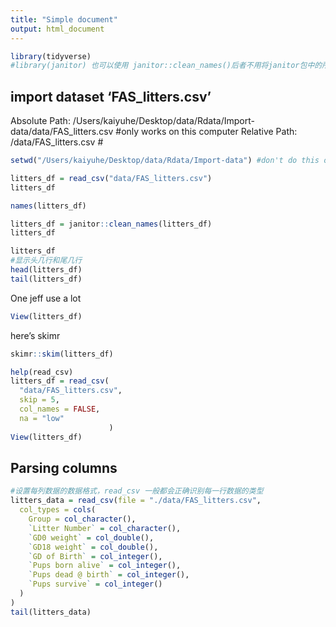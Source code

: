 ```yaml
---
title: "Simple document"
output: html_document
---
```

```r
library(tidyverse)
#library(janitor) 也可以使用 janitor::clean_names()后者不用将janitor包中的所有内容全部应用
```


## import dataset 'FAS_litters.csv'
Absolute Path: /Users/kaiyuhe/Desktop/data/Rdata/Import-data/data/FAS_litters.csv #only works on this computer
Relative Path: /data/FAS_litters.csv #
```r
setwd("/Users/kaiyuhe/Desktop/data/Rdata/Import-data") #don't do this often

litters_df = read_csv("data/FAS_litters.csv")
litters_df
```

```r
names(litters_df)

litters_df = janitor::clean_names(litters_df)
litters_df
```
```r
litters_df
#显示头几行和尾几行
head(litters_df)
tail(litters_df)
```
One jeff use a lot
```r
View(litters_df)
```

here's skimr
```r
skimr::skim(litters_df)
```

```r
help(read_csv)
litters_df = read_csv(
  "data/FAS_litters.csv",
  skip = 5,
  col_names = FALSE,
  na = "low"
                      )
View(litters_df)
```

## Parsing columns
```r
#设置每列数据的数据格式，read_csv 一般都会正确识别每一行数据的类型
litters_data = read_csv(file = "./data/FAS_litters.csv",
  col_types = cols(
    Group = col_character(),
    `Litter Number` = col_character(),
    `GD0 weight` = col_double(),
    `GD18 weight` = col_double(),
    `GD of Birth` = col_integer(),
    `Pups born alive` = col_integer(),
    `Pups dead @ birth` = col_integer(),
    `Pups survive` = col_integer()
  )
)
tail(litters_data)
```

